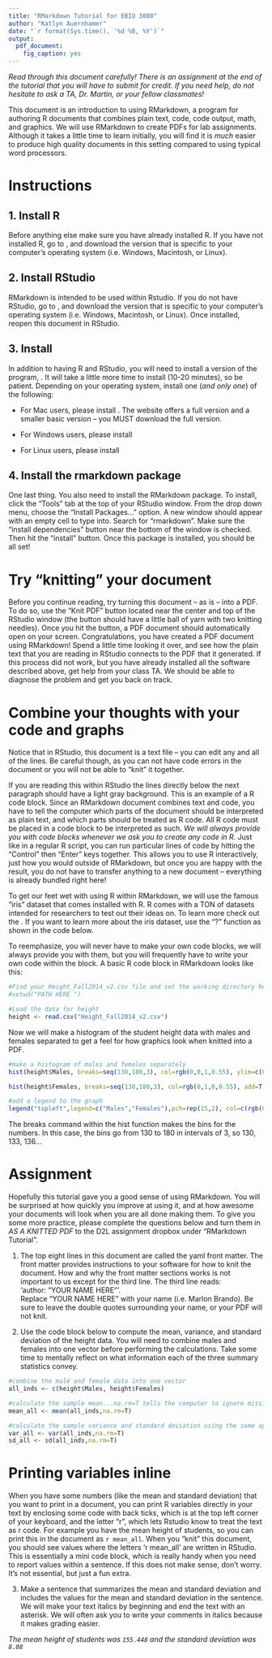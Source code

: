 ---
title: "RMarkdown Tutorial for EBIO 3080"
author: "Katlyn Auernhamer"
date: "`r format(Sys.time(), '%d %B, %Y')`"
output: 
  pdf_document:
    fig_caption: yes
---


*Read through this document carefully! There is an assignment at the end of the tutorial that you will have to submit for credit. If you need help, do not hesitate to ask a TA, Dr. Martin, or your fellow classmates!*

This document is an introduction to using RMarkdown, a program for authoring R documents that combines plain text, code, code output, math, and graphics. We will use RMarkdown to create PDFs for lab assignments. Although it takes a little time to learn initially, you will find it is *much* easier to produce high quality documents in this setting compared to using typical word processors.

Instructions
============

1. Install R
---------
Before anything else make sure you have already installed R. If you have not installed R, go to [\textcolor{blue}{R's webpage}](https://cran.r-project.org/), and download the version that is specific to your computer's operating system (i.e. Windows, Macintosh, or Linux).

2. Install RStudio
---------
RMarkdown is intended to be used within Rstudio. If you do not have RStudio, go to 
[\textcolor{blue}{RStudio's webpage}](https://www.rstudio.com/), and download the version that is specific to your computer's operating system (i.e. Windows, Macintosh, or Linux). Once installed, reopen this document in RStudio.

3. Install \LaTeX  
----------------
In addition to having R and RStudio, you will need to install a version of the program, \LaTeX. It will take a little more time to install (10-20 minutes), so be patient. Depending on your operating system, install one (*and only one*) of the following:

  - For Mac users, please install [\textcolor{blue}{Mactex}](https://tug.org/mactex/). The website offers a full version and a smaller basic version -- you MUST download the full version.
  
  - For Windows users, please install [\textcolor{blue}{Miktex}](http://miktex.org/download)
  
  - For Linux users, please install [\textcolor{blue}{Texlive}](https://www.tug.org/texlive/acquire-netinstall.html)


4. Install the rmarkdown package
--------------------------------
One last thing. You also need to install the RMarkdown package. To install, click the "Tools" tab at the top of your RStudio window. From the drop down menu, choose the "Install Packages..." option. A new window should appear with an empty cell to type into. Search for "rmarkdown". Make sure the "install dependencies" button near the bottom of the window is checked. Then hit the "install" button. Once this package is installed, you should be all set!


Try "knitting" your document
============================
Before you continue reading, try turning this document -- as is -- into a PDF. To do so, use the "Knit PDF" button located near the center and top of the RStudio window (the button should have a little ball of yarn with two knitting needles). Once you hit the button, a PDF document should automatically open on your screen. Congratulations, you have created a PDF document using RMarkdown! Spend a little time looking it over, and see how the plain text that you are reading in RStudio connects to the PDF that it generated. If this process did not work, but you have already installed all the software described above, get help from your class TA. We should be able to diagnose the problem and get you back on track. 


Combine your thoughts with your code and graphs
=====================================================
Notice that in RStudio, this document is a text file -- you can edit any and all of the lines. Be careful though, as you can not have code errors in the document or you will not be able to "knit" it together. 

If you are reading this within RStudio the lines directly below the next paragraph should have a light gray background. This is an example of a R code block. Since an RMarkdown document combines text and code, you have to tell the computer which parts of the document should be interpreted as plain text, and which parts should be treated as R code. All R code must be placed in a code block to be interpreted as such. *We will always provide you with code blocks whenever we ask you to create any code in R.* Just like in a regular R script, you can run particular lines of code by hitting the "Control" then "Enter" keys together. This allows you to use R interactively, just how you would outside of RMarkdown, but once you are happy with the result, you do not have to transfer anything to a new document -- everything is already bundled right here!

To get our feet wet with using R within RMarkdown, we will use the famous "iris" dataset that comes installed with R. R comes with a TON of datasets intended for researchers to test out their ideas on. To learn more check out the [\textcolor{blue}{R data sets website}](https://stat.ethz.ch/R-manual/R-devel/library/datasets/html/00Index.html). If you want to learn more about the iris dataset, use the "?" function as shown in the code below. 

To reemphasize, you will never have to make your own code blocks, we will always provide you with them, but you will frequently have to write your own code within the block. A basic R code block in RMarkdown looks like this:
```{r}

#Find your Height_Fall2014_v2.csv file and set the working directory here
#setwd("PATH HERE ")

#Load the data for height
height <- read.csv("Height_Fall2014_v2.csv")

```


Now we will make a histogram of the student height data with males and females separated to get a feel for how graphics look when knitted into a PDF.
```{r, fig.cap=c("Histogram of male and female heights")}

#make a histogram of males and females separately
hist(height$Males, breaks=seq(130,180,3), col=rgb(0,0,1,0.55), ylim=c(0,15), las=1, main="Height of students in EBIO 3080", xlab="Height (cms)")

hist(height$Females, breaks=seq(130,180,3), col=rgb(0,1,0,0.55), add=T)

#add a legend to the graph
legend("topleft",legend=c("Males","Females"),pch=rep(15,2), col=c(rgb(0,0,1,0.55),rgb(0,1,0,0.55)))

```

The breaks command within the hist function makes the bins for the numbers. In this case, the bins go from 130 to 180 in intervals of 3, so 130, 133, 136... 


Assignment
==========
Hopefully this tutorial gave you a good sense of using RMarkdown. You will be surprised at how quickly you improve at using it, and at how awesome your documents will look when you are all done making them. To give you some more practice, please complete the questions below and turn them in *AS A KNITTED PDF* to the D2L assignment dropbox under "RMarkdown Tutorial". 

1. The top eight lines in this document are called the yaml front matter. The front matter provides instructions to your software for how to knit the document. How and why the front matter sections works is not important to us except for the third line. The third line reads:  
'author: "YOUR NAME HERE"'.   
Replace "YOUR NAME HERE" with your name (i.e. Marlon Brando). Be sure to leave the double quotes surrounding your name, or your PDF will not knit. 

2. Use the code block below to compute the mean, variance, and standard deviation of the height data. You will need to combine males and females into one vector before performing the calculations. Take some time to mentally reflect on what information each of the three summary statistics convey.
```{r}
#combine the male and female data into one vector
all_inds <- c(height$Males, height$Females)

#calculate the sample mean...na.rm=T tells the computer to ignore missing values
mean_all <- mean(all_inds,na.rm=T)

#calculate the sample variance and standard deviation using the same approach
var_all <- var(all_inds,na.rm=T)
sd_all <- sd(all_inds,na.rm=T)

```
Printing variables inline
=========================
When you have some numbers (like the mean and standard deviation) that you want to print in a document, you can print R variables directly in your text by enclosing some code with back ticks, which is at the top left corner of your keyboard, and the letter "r", which lets Rstudio know to treat the text as r code. For example you have the mean height of students, so you can print this in the document as `r mean_all`.  When you "knit" this document, you should see values where the letters 'r mean_all' are written in RStudio. This is essentially a mini code block, which is really handy when you need to report values within a sentence. If this does not make sense, don't worry. It's not essential, but just a fun extra.

3. Make a sentence that summarizes the mean and standard deviation and includes the values for the mean and standard deviation in the sentence. We will make your text italics by beginning and end the text with an asterisk. We will often ask you to write your comments in italics because it makes grading easier.

*The mean height of students was `155.448` and the standard deviation was `8.08`*

